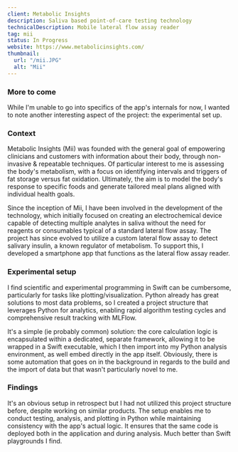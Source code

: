 ```yaml
---
client: Metabolic Insights
description: Saliva based point-of-care testing technology
technicalDescription: Mobile lateral flow assay reader
tag: mii
status: In Progress
website: https://www.metabolicinsights.com/
thumbnail:
  url: "/mii.JPG"
  alt: "Mii"
---
```


### More to come

While I'm unable to go into specifics of the app's internals for now, I wanted to note another interesting aspect of the project: the
experimental set up.

### Context

Metabolic Insights (Mii) was founded with the general goal of empowering clinicians and customers with information about their body, 
through non-invasive & repeatable techniques. Of particular interest to me is assessing the body's 
metabolism, with a focus on identifying intervals and triggers of fat storage versus fat oxidation. Ultimately, the aim is to model the body's 
response to specific foods and generate tailored meal plans aligned with individual health goals.

Since the inception of Mii, I have been involved in the development of the technology, 
which initially focused on creating an electrochemical device capable of detecting multiple analytes in saliva 
without the need for reagents or consumables typical of a standard lateral flow assay. The project has since 
evolved to utilize a custom lateral flow assay to detect salivary insulin, a known regulator of metabolism. 
To support this, I developed a smartphone app that functions as the lateral flow assay reader.

### Experimental setup

I find scientific and experimental programming in Swift can be cumbersome, particularly for tasks like 
plotting/visualization. Python already has great solutions to most data problems, so I created a project 
structure that leverages Python for analytics, enabling rapid algorithm testing cycles and comprehensive result tracking with MLFlow.

It's a simple (ie probably common) solution: the core calculation logic is encapsulated within a dedicated, separate framework, 
allowing it to be wrapped in a Swift executable, which I then import into my Python analysis environment, 
as well embed directly in the app itself. Obviously, there is some automation that goes on in the background in regards to the build
and the import of data but that wasn't particularly novel to me.

### Findings

It's an obvious setup in retrospect but I had not utilized this project structure before, despite working on similar products. 
The setup enables me to conduct testing, analysis, and plotting in Python while maintaining consistency with the app's actual logic. 
It ensures that the same code is deployed both in the application and during analysis. Much better than Swift playgrounds I find.